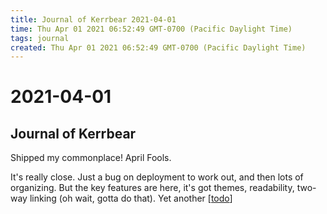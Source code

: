 ```yaml
---
title: Journal of Kerrbear 2021-04-01
time: Thu Apr 01 2021 06:52:49 GMT-0700 (Pacific Daylight Time)
tags: journal
created: Thu Apr 01 2021 06:52:49 GMT-0700 (Pacific Daylight Time)
---
```


# 2021-04-01

## Journal of Kerrbear

Shipped my commonplace! April Fools.

It's really close. Just a bug on deployment to work out, and then lots of organizing. But the key features are here, it's got themes, readability, two-way linking (oh wait, gotta do that). Yet another [[todo]]


[//begin]: # "Autogenerated link references for markdown compatibility"
[todo]: ../../todo "Todo"
[//end]: # "Autogenerated link references"